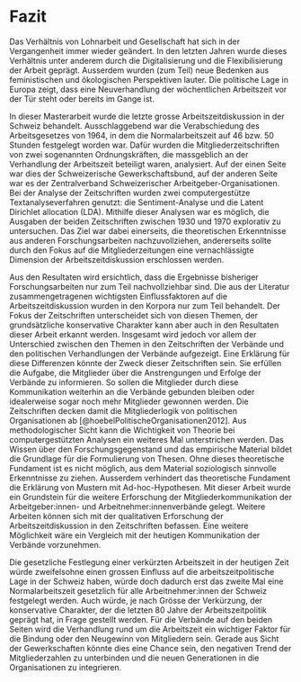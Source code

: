 # Fazit

Das Verhältnis von Lohnarbeit und Gesellschaft hat sich in der Vergangenheit immer wieder geändert. In den letzten Jahren wurde dieses Verhältnis unter anderem durch die Digitalisierung und die Flexibilisierung der Arbeit geprägt. Ausserdem wurden (zum Teil) neue Bedenken aus feministischen und ökologischen Perspektiven lauter. Die politische Lage in Europa zeigt, dass eine Neuverhandlung der wöchentlichen Arbeitszeit vor der Tür steht oder bereits im Gange ist.

In dieser Masterarbeit wurde die letzte grosse Arbeitszeitdiskussion in der Schweiz behandelt. Ausschlaggebend war die Verabschiedung des Arbeitsgesetzes von 1964, in dem die Normalarbeitszeit auf 46 bzw. 50 Stunden festgelegt worden war. Dafür wurden die Mitgliederzeitschriften von zwei sogenannten Ordnungskräften, die massgeblich an der Verhandlung der Arbeitszeit beteiligt waren, analysiert. Auf der einen Seite war dies der Schweizerische Gewerkschaftsbund, auf der anderen Seite war es der Zentralverband Schweizerischer Arbeitgeber-Organisationen. Bei der Analyse der Zeitschriften wurden zwei computergestütze Textanalyseverfahren genutzt: die Sentiment-Analyse und die Latent Dirichlet allocation (LDA). Mithilfe dieser Analysen war es möglich, die Ausgaben der beiden Zeitschriften zwischen 1930 und 1970 explorativ zu untersuchen. Das Ziel war dabei einerseits, die theoretischen Erkenntnisse aus anderen Forschungsarbeiten nachzuvollziehen, andererseits sollte durch den Fokus auf die Mitgliederzeitungen eine vernachlässigte Dimension der Arbeitszeitdiskussion erschlossen werden.

Aus den Resultaten wird ersichtlich, dass die Ergebnisse bisheriger Forschungsarbeiten nur zum Teil nachvollziehbar sind. Die aus der Literatur zusammengetragenen wichtigsten Einflussfaktoren auf die Arbeitszeitdiskussion wurden in den Korpora nur zum Teil behandelt. Der Fokus der Zeitschriften unterscheidet sich von diesen Themen, der grundsätzliche konservative Charakter kann aber auch in den Resultaten dieser Arbeit erkannt werden. Insgesamt wird jedoch vor allem der Unterschied zwischen den Themen in den Zeitschriften der Verbände und den politischen Verhandlungen der Verbände aufgezeigt. Eine Erklärung für diese Differenzen könnte der Zweck dieser Zeitschriften sein. Sie erfüllen die Aufgabe, die Mitglieder über die Anstrengungen und Erfolge der Verbände zu informieren. So sollen die Mitglieder durch diese Kommunikation weiterhin an die Verbände gebunden bleiben oder idealerweise sogar noch mehr Mitglieder gewonnen werden. Die Zeitschriften decken damit die Mitgliederlogik von politischen Organisationen ab [@hoebelPolitischeOrganisationen2012]. 
Aus methodologischer Sicht kann die Wichtigkeit von Theorie bei computergestützten Analysen ein weiteres Mal unterstrichen werden. Das Wissen über den Forschungsgegenstand und das empirische Material bildet die Grundlage für die Formulierung von Thesen. Ohne dieses theoretische Fundament ist es nicht möglich, aus dem Material soziologisch sinnvolle Erkenntnisse zu ziehen. Ausserdem verhindert das theoretische Fundament die Erklärung von Mustern mit Ad-hoc-Hypothesen. Mit dieser Arbeit wurde ein Grundstein für die weitere Erforschung der Mitgliederkommunikation der Arbeitgeber:innen- und Arbeitnehmer:innenverbände gelegt. Weitere Arbeiten können sich mit der qualitativen Erforschung der Arbeitszeitdiskussion in den Zeitschriften befassen. Eine weitere Möglichkeit wäre ein Vergleich mit der heutigen Kommunikation der Verbände vorzunehmen.

Die gesetzliche Festlegung einer verkürzten Arbeitszeit in der heutigen Zeit würde zweifelsohne einen grossen Einfluss auf die arbeitszeitpolitische Lage in der Schweiz haben, würde doch dadurch erst das zweite Mal eine Normalarbeitszeit gesetzlich für alle Arbeitnehmer:innen der Schweiz festgelegt werden. Auch würde, je nach Grösse der Verkürzung, der konservative Charakter, der die letzten 80 Jahre der Arbeitszeitpolitik geprägt hat, in Frage gestellt werden. Für die Verbände auf den beiden Seiten wird die Verhandlung rund um die Arbeitszeit ein wichtiger Faktor für die Bindung oder den Neugewinn von Mitgliedern sein. Gerade aus Sicht der Gewerkschaften könnte dies eine Chance sein, den negativen Trend der Mitgliederzahlen zu unterbinden und die neuen Generationen in die Organisationen zu integrieren.